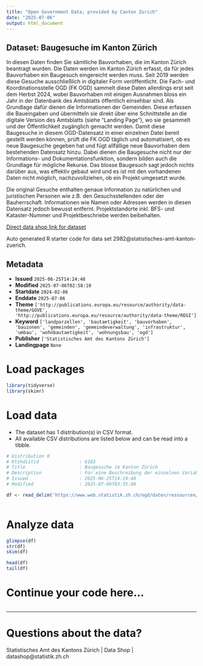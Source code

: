 ```yaml
---
title: "Open Government Data, provided by Canton Zurich"
date: "2025-07-06"
output: html_document
---
```


## Dataset: Baugesuche im Kanton Zürich

In diesen Daten finden Sie sämtliche Bauvorhaben, die im Kanton Zürich beantragt wurden. Die Daten werden im Kanton Zürich erfasst, da für jedes Bauvorhaben ein Baugesuch eingereicht werden muss. Seit 2019 werden diese Gesuche ausschließlich in digitaler Form veröffentlicht.  Die Fach- und Koordinationsstelle OGD (FK OGD) sammelt diese Daten allerdings erst seit dem Herbst 2024, wobei Bauvorhaben mit einigen Ausnahmen bloss ein Jahr in der Datenbank des Amtsblatts öffentlich einsehbar sind. Als Grundlage dafür dienen die Informationen der Gemeinden. Diese erfassen die Baueingaben und übermitteln sie direkt über eine Schnittstelle an die digitale Version des Amtsblatts (siehe "Landing Page"), wo sie gesammelt und der Öffentlichkeit zugänglich gemacht werden. Damit diese Baugesuche in diesem OGD-Datensatz in einer einzelnen Datei bereit gestellt werden können, prüft die FK OGD täglich und automatisiert, ob es neue Baugesuche gegeben hat und fügt allfällige neue Bauvorhaben dem bestehenden Datensatz hinzu. Dabei dienen die Baugesuche nicht nur der Informations- und Dokumentationsfunktion, sondern bilden auch die Grundlage für mögliche Rekurse. Das blosse Baugesuch sagt jedoch nichts darüber aus, was effektiv gebaut wird und es ist mit den vorhandenen Daten nicht möglich, nachzuvollziehen, ob ein Projekt umgesetzt wurde.

Die original Gesuche enthalten genaue Information zu natürlichen und juristischen Personen wie z.B. den Gesuchsstellenden oder der Bauherrschaft. Informationen wie Namen oder Adressen werden in diesen Datensatz jedoch bewusst entfernt. Projektstandorte inkl. BFS- und Kataster-Nummer und Projektbeschriebe werden beibehalten.

[Direct data shop link for dataset](https://www.zh.ch/de/politik-staat/statistik-daten/datenkatalog.html#/datasets/2982@statistisches-amt-kanton-zuerich)

Auto generated R starter code for data set 2982@statistisches-amt-kanton-zuerich.

## Metadata

- **Issued** `2025-06-25T14:24:48`
- **Modified** `2025-07-06T02:58:10`
- **Startdate** `2024-02-06`
- **Enddate** `2025-07-06`
- **Theme** `['http://publications.europa.eu/resource/authority/data-theme/GOVE', 'http://publications.europa.eu/resource/authority/data-theme/REGI']`
- **Keyword** `['landparzellen', 'bautaetigkeit', 'bauvorhaben', 'bauzonen', 'gemeinden', 'gemeindeverwaltung', 'infrastruktur', 'umbau', 'wohnbautaetigkeit', 'wohnungsbau', 'ogd']`
- **Publisher** `['Statistisches Amt des Kantons Zürich']`
- **Landingpage** `None`


# Load packages

```r

library(tidyverse)
library(skimr)

```

# Load data

-   The dataset has 1 distribution(s) in CSV format.
-   All available CSV distributions are listed below and can be read into a tibble.

```r

# Distribution 0
# Ktzhdistid               : 6183
# Title                    : Baugesuche im Kanton Zürich
# Description              : Für eine Beschreibung der einzelnen Variablen siehe "weitere Informationen" auf der Startseite des Datensatzes.
# Issued                   : 2025-06-25T14:24:48
# Modified                 : 2025-07-06T03:35:08

df <- read_delim('https://www.web.statistik.zh.ch/ogd/daten/ressourcen/KTZH_00002982_00006183.csv')



```

# Analyze data

```r

glimpse(df)
str(df)
skim(df)

head(df)
tail(df)

```

# Continue your code here...

```r

```

------------------------------------------------------------------------

# Questions about the data?

Statistisches Amt des Kantons Zürich | Data Shop | datashop@statistik.zh.ch
